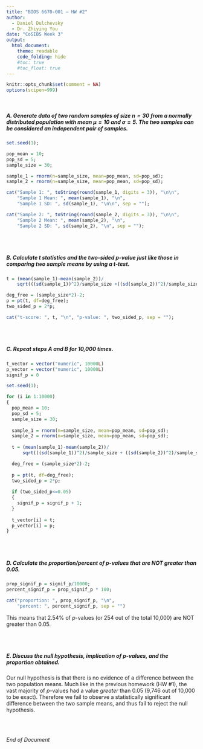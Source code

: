 ```yaml
---
title: "BIOS 6670-001 — HW #2"
author: 
  - Daniel Dulchevsky
  - Dr. Zhiying You
date: "CoSIBS Week 3"
output: 
  html_document:
    theme: readable
    code_folding: hide
    #toc: true
    #toc_float: true
---
```

```r
knitr::opts_chunk$set(comment = NA)
options(scipen=999)
```
<br/>

##### A. Generate data of two random samples of size $n=30$ from a normally distributed population with mean $\mu=10$ and $\sigma = 5$. The two samples can be considered an independent pair of samples.
```r
set.seed(1);

pop_mean = 10;
pop_sd = 5;
sample_size = 30;

sample_1 = rnorm(n=sample_size, mean=pop_mean, sd=pop_sd);
sample_2 = rnorm(n=sample_size, mean=pop_mean, sd=pop_sd);

cat("Sample 1: ", toString(round(sample_1, digits = 3)), "\n\n", 
    "Sample 1 Mean: ", mean(sample_1), "\n", 
    "Sample 1 SD: ", sd(sample_1), "\n\n", sep = "");

cat("Sample 2: ", toString(round(sample_2, digits = 3)), "\n\n", 
    "Sample 2 Mean: ", mean(sample_2), "\n", 
    "Sample 2 SD: ", sd(sample_2), "\n", sep = "");
```

<br/>
<br/>

##### B. Calculate $t$ statistics and the two-sided $p$-value just like those in comparing two sample means by using a $t$-test.
```r
t = (mean(sample_1)-mean(sample_2))/
    sqrt(((sd(sample_1))^2)/sample_size +((sd(sample_2))^2)/sample_size);

deg_free = (sample_size*2)-2;
p = pt(t, df=deg_free);
two_sided_p = 2*p;

cat("t-score: ", t, "\n", "p-value: ", two_sided_p, sep = "");
```

<br/>
<br/>

##### C. Repeat steps A and B for 10,000 times. 
```r

t_vector = vector("numeric", 10000L)
p_vector = vector("numeric", 10000L)
signif_p = 0

set.seed(1);

for (i in 1:10000)
{
  pop_mean = 10;
  pop_sd = 5;
  sample_size = 30;
  
  sample_1 = rnorm(n=sample_size, mean=pop_mean, sd=pop_sd);
  sample_2 = rnorm(n=sample_size, mean=pop_mean, sd=pop_sd);
  
  t = (mean(sample_1)-mean(sample_2))/
      sqrt(((sd(sample_1))^2)/sample_size + ((sd(sample_2))^2)/sample_size);

  deg_free = (sample_size*2)-2;
  
  p = pt(t, df=deg_free);
  two_sided_p = 2*p;
  
  if (two_sided_p<=0.05)
  {
    signif_p = signif_p + 1;
  }
  
  t_vector[i] = t;
  p_vector[i] = p;
}
```

<br/>
<br/>

##### D. Calculate the proportion/percent of $p$-values that are NOT greater than 0.05.
```R
prop_signif_p = signif_p/10000;
percent_signif_p = prop_signif_p * 100;

cat("proportion: ", prop_signif_p, "\n", 
    "percent: ", percent_signif_p, sep = "")
```
This means that 2.54% of $p$-values (or 254 out of the total 10,000) are NOT greater than 0.05.

<br/>
<br/>

##### E. Discuss the null hypothesis, implication of $p$-values, and the proportion obtained.

Our null hypothesis is that there is no evidence of a difference between the two population means. Much like in the previous homework (HW #1), the vast majority of $p$-values had a value *greater* than 0.05 (9,746 out of 10,000 to be exact). Therefore we fail to observe a statistically significant difference between the two sample means, and thus fail to reject the null hypothesis.

<br/>
$~$
<br/>

*End of Document*